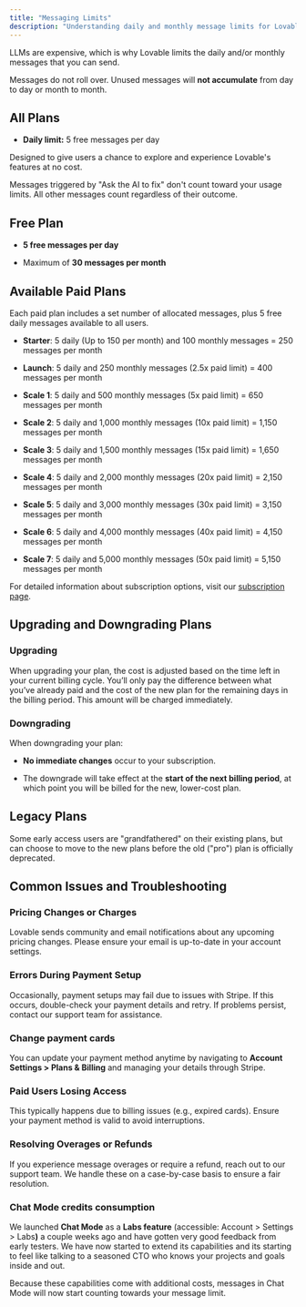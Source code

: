 ```yaml
---
title: "Messaging Limits"
description: "Understanding daily and monthly message limits for Lovable"
---
```


LLMs are expensive, which is why Lovable limits the daily and/or monthly messages that you can send.

<Note>Messages do not roll over. Unused messages will **not accumulate** from day to day or month to month.</Note>

## All Plans

* **Daily limit:** 5 free messages per day&#x20;

Designed to give users a chance to explore and experience Lovable's features at no cost.

<Note>
  Messages triggered by "Ask the AI to fix" don't count toward your usage limits.&#x20;
  All other messages count regardless of their outcome.
</Note>

## Free Plan

* **5 free messages per day**

* Maximum of **30 messages per month**

## Available Paid Plans

Each paid plan includes a set number of allocated messages, plus 5 free daily messages available to all users.

* **Starter**: 5 daily (Up to 150 per month) and 100 monthly messages = 250 messages per month

* **Launch**: 5 daily and 250 monthly messages (2.5x paid limit) = 400 messages per month

* **Scale 1**: 5 daily and 500 monthly messages (5x paid limit) = 650 messages per month

* **Scale 2**: 5 daily and 1,000 monthly messages (10x paid limit) = 1,150 messages per month

* **Scale 3**: 5 daily and 1,500 monthly messages (15x paid limit) = 1,650 messages per month

* **Scale 4**: 5 daily and 2,000 monthly messages (20x paid limit) = 2,150 messages per month

* **Scale 5**: 5 daily and 3,000 monthly messages (30x paid limit) = 3,150 messages per month

* **Scale 6**: 5 daily and 4,000 monthly messages (40x paid limit) = 4,150 messages per month

* **Scale 7**: 5 daily and 5,000 monthly messages (50x paid limit) = 5,150 messages per month

For detailed information about subscription options, visit our [subscription page](#).

## Upgrading and Downgrading Plans

### Upgrading

When upgrading your plan, the cost is adjusted based on the time left in your current billing cycle. You’ll only pay the difference between what you’ve already paid and the cost of the new plan for the remaining days in the billing period. This amount will be charged immediately.

### Downgrading

When downgrading your plan:

* **No immediate changes** occur to your subscription.

* The downgrade will take effect at the **start of the next billing period**, at which point you will be billed for the new, lower-cost plan.

## Legacy Plans

Some early access users are "grandfathered" on their existing plans, but can choose to move to the new plans before the old ("pro") plan is officially deprecated.

## Common Issues and Troubleshooting

### Pricing Changes or Charges

Lovable sends community and email notifications about any upcoming pricing changes. Please ensure your email is up-to-date in your account settings.

### Errors During Payment Setup

Occasionally, payment setups may fail due to issues with Stripe. If this occurs, double-check your payment details and retry. If problems persist, contact our support team for assistance.

### Change payment cards

You can update your payment method anytime by navigating to **Account Settings > Plans & Billing** and managing your details through Stripe.

### Paid Users Losing Access

This typically happens due to billing issues (e.g., expired cards). Ensure your payment method is valid to avoid interruptions.

### Resolving Overages or Refunds

If you experience message overages or require a refund, reach out to our support team. We handle these on a case-by-case basis to ensure a fair resolution.

### Chat Mode credits consumption

We launched **Chat Mode** as a **Labs feature** (accessible: Account > Settings > Lab&#x73;**)** a couple weeks ago and have gotten very good feedback from early testers. We have now started to extend its capabilities and its starting to feel like talking to a seasoned CTO who knows your projects and goals inside and out.&#x20;

<Note>
  Because these capabilities come with additional costs, messages in Chat Mode will now start counting towards your message limit.
</Note>